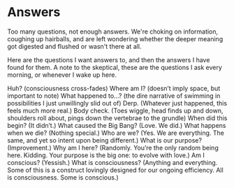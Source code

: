 # Answers

Too many questions, not enough answers. We're choking on information, coughing up hairballs, and are left wondering whether the deeper meaning got digested and flushed or wasn't there at all.

Here are the questions I want answers to, and then the answers I have found for them. A note to the skeptical, these are the questions I ask every morning, or whenever I wake up here.

Huh? (consciousness cross-fades)
Where am I? (doesn’t imply space, but important to note)
What happened to…? (the dire narrative of swimming in possibilities I just unwillingly slid out of)
Derp. (Whatever just happened, this feels much more real.)
Body check. (Toes wiggle, head finds up and down, shoulders roll about, pings down the vertebrae to the grundle)
When did this begin? (It didn’t.)
What caused the Big Bang? (Love. We did.)
What happens when we die? (Nothing special.)
Who are we? (Yes. We are everything. The same, and yet so intent upon being different.)
What is our purpose? (Improvement.)
Why am I here? (Randomly. You’re the only random being here. Kidding. Your purpose is the big one: to evolve with love.)
Am I conscious? (Yessish.)
What is consciousness? (Anything and everything. Some of this is a construct lovingly designed for our ongoing efficiency. All is consciousness. Some is conscious.)